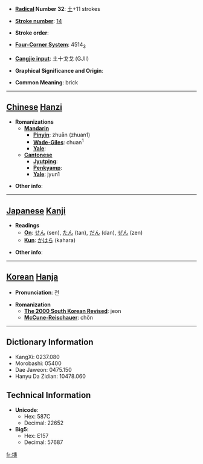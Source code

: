 * '''[[Wiktionary:Chinese radical index| Radical]] Number 32''': [[Wiktionary:Chinese radical index 土|土]]+11 strokes

* '''[[Wiktionary:Chinese total strokes index|Stroke number]]''': [[Wiktionary:Chinese total strokes index 14|14]]

* '''Stroke order''': 

* '''[[Wiktionary:Chinese four corner index|Four-Corner System]]''': 4514<sub>3</sub>

* '''[[Wiktionary:Chinese Cangjie index|Cangjie input]]''': 土十戈戈 (GJII)

* '''Graphical Significance and Origin''': 

* '''Common Meaning''': brick

----

== [[Chinese]] [[Hanzi]] ==

* '''Romanizations'''
** '''[[Mandarin]]'''
*** '''[[Pinyin]]''': zhuān (zhuan1)
*** '''[[Wade-Giles]]''': chuan<sup>1</sup>
*** '''[[Yale]]''': 
** '''[[Cantonese]]'''
*** '''[[Jyutping]]''':
*** '''[[Penkyamp]]''': 
*** '''[[Yale]]''': jyun1

* '''Other info''': 

----

== [[Japanese]] [[Kanji]] ==

* '''Readings'''
** '''[[On]]''': [[せん]] (sen), [[たん]] (tan), [[だん]] (dan), [[ぜん]] (zen)
** '''[[Kun]]''': [[かはら]] (kahara)

* '''Other info''':  

----

== [[Korean]] [[Hanja]] ==

* '''Pronunciation''': 전

* '''Romanization'''
** '''[[The 2000 South Korean Revised Romanization|The 2000 South Korean Revised]]''': jeon
** '''[[McCune-Reischauer]]''': chŏn

----

== Dictionary Information ==

* KangXi: 0237.080
* Morobashi: 05400
* Dae Jaweon: 0475.150
* Hanyu Da Zidian: 10478.060

== Technical Information ==

* '''Unicode''':
** Hex: 587C
** Decimal: 22652
* '''Big5''':
** Hex: E157
** Decimal: 57687

[[fr:塼]]